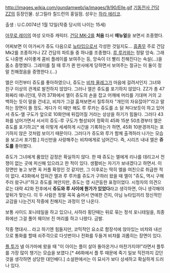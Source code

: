 http://images.wikia.com/gundamweb/ja/images/9/90/Elle.gif
[[기동전사 건담 ZZ]]의 등장인물. 상그릴라 칠드런의 홍일점. 성우는 [[하라 에리코]].

출생 :  U.C.0074년 1월 12일(작중 당시의 나이는 15세)

[[아무로 레이]]의 여성 오마쥬 캐릭터. [[건담 MK-2]]를 '''처음''' 타서 '''매뉴얼'''을 보면서 조종했다.

어찌보면 이 아가씨가 쥬도 다음으로 [[뉴타입]]으로서 각성한 것일지도... [[흠좀무]]
주로 건담 Mk2를 조종하거나 ZZ 건담의 파트들 중 하나를 조종했다.
[[루 루카]]와는 정말 앙숙. 그래도 나중엔 사이좋게 콤비 플레이를 보여주는 등, 앙숙이 더 빨리 친해진다는 속설(...)을 몸소 증명했다. 그레미를 칠 때 루가 퀸 만사에게 당하면서 보여주는 절규는 이 둘이 정말 친해졌음을 증명한다.(...)

엘은 이전부터 쥬도를 좋아하였으나, 쥬도는 [[비챠 올레그]]가 마음에 걸려서인지 그녀와 친구 이상의 관계로 발전하지 않았다. 그러나 엘은 쥬도를 포기하지 않았다. ZZ가 총 47화짜리 애니인데, 무려 37화에서 엘이 쥬도의 손을 잡고 어깨에 머리를 기대며 거의 고백하는 듯이 말을 건네고, 비챠가 그걸 훔쳐보면서 질투하자 "개인의 자유잖아?"라고 말하는 장면이 뜰 정도. 게다가 이 때만 해도 루 루카는 쥬도를 소 닭 쳐다보듯이 하고 있어서 쥬도-엘 구도가 앞으로 10화안에 뒤집어질 거라는 상상을 하기가 힘들다.
그러다 43화를 넘어가면서 서서히 쥬도-루 구도가 형성되어 정확히 45화 15분 50초경부터 엘은 쥬도를 포기하고[* 왜 이렇게 세세하게 시간을 기록하는가 하면, 45화 10분경까지는 포기하지 않은 것처럼 보이기 때문이다. 그러다가 쥬도와 루가 함께 출격하러 나가는 모습을 보고서 포기함.] 자신만을 사랑해주는 비챠에게로 넘어간다. 즉, 시리즈 내내 엘은 '''쥬도를''' 좋아했다.

쥬도가 그녀에게 품었던 감정은 확실하지 않다. 한 때 쥬도는 엘에게 리나를 데리고서 전쟁이 없는 곳에 피신해 있으라고 한 적이 있다. 생활비는 자기가 보내겠다고 하면서. 이 장면만 놓고 보면 꼭 커플 확정인 것 같지만, 그 이후로는 딱히 엘을 여친으로 취급한 적이 없다. 43화에서 잡혀간 엘과 루 루카를 쥬도가 구하러 왔을 때 엘이 "쥬도, 역시 구해주러 왔구나!"하고 쥬도를 껴안지만, 쥬도는 영 시큰둥한 표정이었다.
시청자의 의견으로는 대략 42화 전후에서 '''쥬도와 루 사이에 뭔가가 있었다'''라고 생각하면, 아니 생각해야 앞뒤가 맞는다. 이 두 사람은 정말 꼭꼭 숨어서 연애한 건지, 아님 뉴타입끼리 정신적인 교감을 나눈건지 작중에 친해지는 과정이 안 나온다.  

보통 사이드 포니테일을 하고 있으나, 사하라 횡단때는 뒤로 묶는 정석 포니테일을, 최종화에선 그걸 풀어 웨이브 진 머리를 하고 나왔다. 금발.

작중 명대사... 라고 하기엔 힘들지만, 코믹적인 요소로 함장석에 앉아있는 비챠와 내선으로 통화를 할때 쇠주걱으로 다섯번이나 전화를 두들겨 비챠를 괴롭히는 장면이 있다.

[[플 투]]가 넬 아가마에 왔을 때 "이 아이는 플이 살아 돌아온거나 마찬가지야!"라면서 플투를 가장 많이 챙기는 모습을 보였다.[* 46화에서 플 투 때문에 죽기 일보 직전까지 갔던 것을 생각하면 상당한 대인배다.] 소설판에서는 이 묘사가 보다 상세하고 확실하게 드러나 있다.
